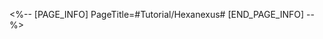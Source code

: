 <%-- [PAGE_INFO]
PageTitle=#Tutorial/Hexanexus#
[END_PAGE_INFO] --%>
{{Tutorial
|sort      = 601201
|title     = Hexanexus
|subtitle  = 
|type      = Adventure
|about     = 
|image1    = Tutorial Hexanexus 1.png{{subst:void|<!--$UPLOAD:<<SpriteOutput/TutorialPic/TutorialPage_601201.png>-<Tutorial Hexanexus 1.png>>}}
|text1     = {{Color|h|nobold=1|Hexanexus}} is a space junction device made by a mysterious organization in the Artisanship Commission. It attracted almost no notice because it is difficult to understand. Interact with the {{Color|h|nobold=1|Hexanexus}} to activate it and solve the puzzle.
|image2    = Tutorial Hexanexus 2.png{{subst:void|<!--$UPLOAD:<<SpriteOutput/TutorialPic/TutorialPage_601202.png>-<Tutorial Hexanexus 2.png>>}}
|text2     = Rotate the corresponding area of the Hexanexus so that the {{Color|h|nobold=1|physical block}} of the Hexanexus corresponds to the {{Color|h|nobold=1|plates}} on both sides.
}}